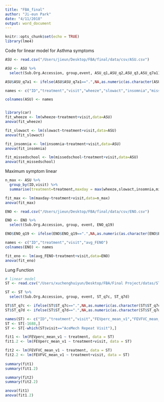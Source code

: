 ```yaml
---
title: "FBA_final"
author: "Ji-eun Park"
date: "4/11/2018"
output: word_document
---
```


```r
knitr::opts_chunk$set(echo = TRUE)
library(lme4)

```

Code for linear model for Asthma symptoms

```r
ASU <- read.csv("/Users/jieun/Desktop/FBA/final/data/csv/ASU.csv")

ASU <- ASU %>%
  select(Sub.Org.Accession, group,event, ASU_q1,ASU_q2,ASU_q3,ASU_q7a1)

ASU$ASU_q7a1 <- ifelse(ASU$ASU_q7a1==".",NA,as.numeric(as.character(ASU$ASU_q7a1)))

names <- c("ID","treatment","visit","wheeze","slowact","insomnia","missedschool")

colnames(ASU) <- names


library(car)
fit_wheeze <- lm(wheeze~treatment+visit,data=ASU)
anova(fit_wheeze)

fit_slowact <- lm(slowact~treatment+visit,data=ASU)
anova(fit_slowact)

fit_insomnia <- lm(insomnia~treatment+visit,data=ASU)
anova(fit_insomnia)

fit_missedschool <- lm(missedschool~treatment+visit,data=ASU)
anova(fit_missedschool)
```

Maximum symptom linear

```r
n_max <- ASU %>%
  group_by(ID,visit) %>%
  summarise(treatment=treatment,maxday = max(wheeze,slowact,insomnia,missedschool,na.rm=T))

fit_max <- lm(maxday~treatment+visit,data=n_max)
anova(fit_max)
```

```r
ENO <- read.csv("/Users/jieun/Desktop/FBA/final/data/csv/ENO.csv")

ENO <- ENO %>%
  select(Sub.Org.Accession, group, event, ENO_q19)

ENO$ENO_q19 <- ifelse(ENO$ENO_q19==".",NA,as.numeric(as.character(ENO$ENO_q19)))

names <- c("ID","treatment","visit","avg_FENO")
colnames(ENO) <- names

fit_eno <- lm(avg_FENO~treatment+visit,data=ENO)
anova(fit_eno)
```


Lung Function

```r
# linear model
ST <- read.csv("/Users/xuchenghuiyun/Desktop/FBA/Final Project/datas/ST.csv")

ST <- ST %>%
  select(Sub.Org.Accession, group, event, ST_q7c, ST_q7d)

ST$ST_q7c <- ifelse(ST$ST_q7c==".",NA,as.numeric(as.character(ST$ST_q7c)))
ST$ST_q7d <- ifelse(ST$ST_q7d==".",NA,as.numeric(as.character(ST$ST_q7d)))

names(ST) <- c("ID","treatment","visit","FEVperc_mean_v1","FEVFVC_mean_v1")
ST <- ST[-1688,]
ST <- ST[-which(ST$visit=="AceMech Repeat Visit"),]

fit1 <- lm(FEVperc_mean_v1 ~ treatment, data = ST)
fit1.2 <- lm(FEVperc_mean_v1 ~ treatment+visit, data = ST)

fit2 <- lm(FEVFVC_mean_v1 ~ treatment, data = ST)
fit2.2 <- lm(FEVFVC_mean_v1 ~ treatment+visit, data = ST)
  
summary(fit1)
summary(fit1.2)

summary(fit2)
summary(fit2.2)

anova(fit1)
anova(fit1.2)

```
